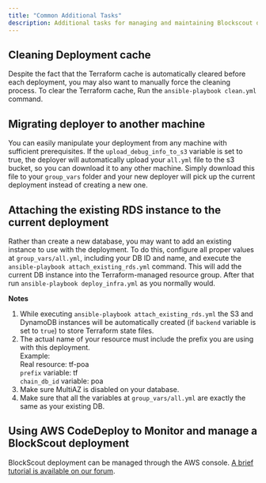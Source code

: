 ```yaml
---
title: "Common Additional Tasks"
description: Additional tasks for managing and maintaining Blockscout deployments with Ansible.
---
```


## Cleaning Deployment cache

Despite the fact that the Terraform cache is automatically cleared before each deployment, you may also want to manually force the cleaning process. To clear the Terraform cache, Run the `ansible-playbook clean.yml` command.

## Migrating deployer to another machine

You can easily manipulate your deployment from any machine with sufficient prerequisites. If the `upload_debug_info_to_s3` variable is set to true, the deployer will automatically upload your `all.yml` file to the s3 bucket, so you can download it to any other machine. Simply download this file to your `group_vars` folder and your new deployer will pick up the current deployment instead of creating a new one.

## Attaching the existing RDS instance to the current deployment

Rather than create a new database, you may want to add an existing instance to use with the deployment. To do this, configure all proper values at `group_vars/all.yml`, including your DB ID and name, and execute the `ansible-playbook attach_existing_rds.yml` command. This will add the current DB instance into the Terraform-managed resource group. After that run `ansible-playbook deploy_infra.yml` as you normally would.

**Notes**

1. While executing `ansible-playbook attach_existing_rds.yml` the S3 and DynamoDB instances will be automatically created (if `backend` variable is set to `true`) to store Terraform state files.
2. The actual name of your resource must include the prefix you are using with this deployment.<br/>Example:<br/>Real resource: tf-poa<br/>`prefix` variable: tf<br/>`chain_db_id` variable: poa
3. Make sure MultiAZ is disabled on your database.
4. Make sure that all the variables at `group_vars/all.yml` are exactly the same as your existing DB.

## Using AWS CodeDeploy to Monitor and manage a BlockScout deployment

BlockScout deployment can be managed through the AWS console. [A brief tutorial is available on our forum](https://forum.poa.network/t/monitor-and-manage-a-blockscout-deployment-using-codedeploy-in-your-aws-console/2499).